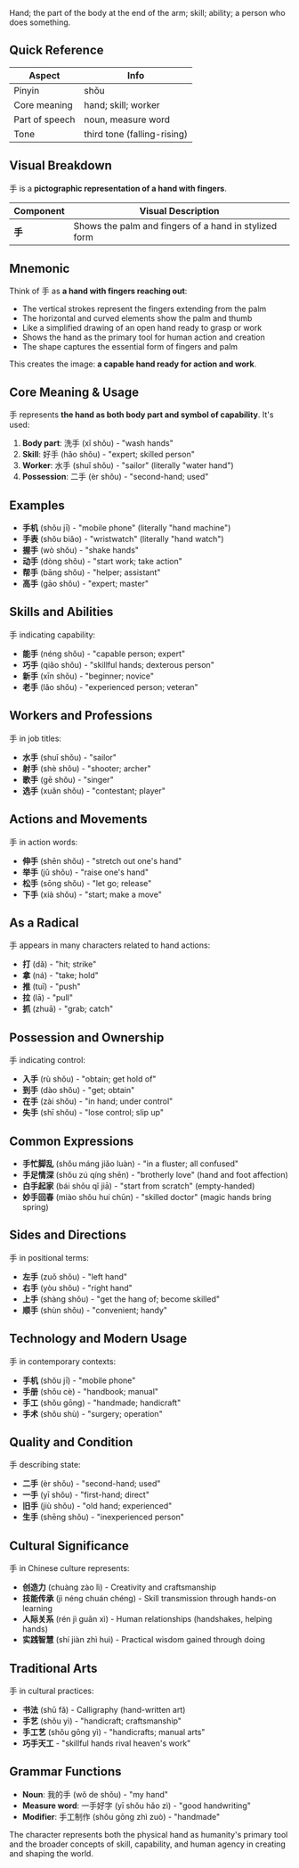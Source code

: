 Hand; the part of the body at the end of the arm; skill; ability; a person who does something.

## Quick Reference

| Aspect         | Info                        |
| -------------- | --------------------------- |
| Pinyin         | shǒu                        |
| Core meaning   | hand; skill; worker         |
| Part of speech | noun, measure word          |
| Tone           | third tone (falling-rising) |

## Visual Breakdown

手 is a **pictographic representation of a hand with fingers**.

| Component | Visual Description                                    |
| --------- | ----------------------------------------------------- |
| **手**    | Shows the palm and fingers of a hand in stylized form |

## Mnemonic

Think of 手 as **a hand with fingers reaching out**:

- The vertical strokes represent the fingers extending from the palm
- The horizontal and curved elements show the palm and thumb
- Like a simplified drawing of an open hand ready to grasp or work
- Shows the hand as the primary tool for human action and creation
- The shape captures the essential form of fingers and palm

This creates the image: **a capable hand ready for action and work**.

## Core Meaning & Usage

手 represents **the hand as both body part and symbol of capability**. It's used:

1. **Body part**: 洗手 (xǐ shǒu) - "wash hands"
2. **Skill**: 好手 (hǎo shǒu) - "expert; skilled person"
3. **Worker**: 水手 (shuǐ shǒu) - "sailor" (literally "water hand")
4. **Possession**: 二手 (èr shǒu) - "second-hand; used"

## Examples

- **手机** (shǒu jī) - "mobile phone" (literally "hand machine")
- **手表** (shǒu biǎo) - "wristwatch" (literally "hand watch")
- **握手** (wò shǒu) - "shake hands"
- **动手** (dòng shǒu) - "start work; take action"
- **帮手** (bāng shǒu) - "helper; assistant"
- **高手** (gāo shǒu) - "expert; master"

## Skills and Abilities

手 indicating capability:

- **能手** (néng shǒu) - "capable person; expert"
- **巧手** (qiǎo shǒu) - "skillful hands; dexterous person"
- **新手** (xīn shǒu) - "beginner; novice"
- **老手** (lǎo shǒu) - "experienced person; veteran"

## Workers and Professions

手 in job titles:

- **水手** (shuǐ shǒu) - "sailor"
- **射手** (shè shǒu) - "shooter; archer"
- **歌手** (gē shǒu) - "singer"
- **选手** (xuǎn shǒu) - "contestant; player"

## Actions and Movements

手 in action words:

- **伸手** (shēn shǒu) - "stretch out one's hand"
- **举手** (jǔ shǒu) - "raise one's hand"
- **松手** (sōng shǒu) - "let go; release"
- **下手** (xià shǒu) - "start; make a move"

## As a Radical

手 appears in many characters related to hand actions:

- **打** (dǎ) - "hit; strike"
- **拿** (ná) - "take; hold"
- **推** (tuī) - "push"
- **拉** (lā) - "pull"
- **抓** (zhuā) - "grab; catch"

## Possession and Ownership

手 indicating control:

- **入手** (rù shǒu) - "obtain; get hold of"
- **到手** (dào shǒu) - "get; obtain"
- **在手** (zài shǒu) - "in hand; under control"
- **失手** (shī shǒu) - "lose control; slip up"

## Common Expressions

- **手忙脚乱** (shǒu máng jiǎo luàn) - "in a fluster; all confused"
- **手足情深** (shǒu zú qíng shēn) - "brotherly love" (hand and foot affection)
- **白手起家** (bái shǒu qǐ jiā) - "start from scratch" (empty-handed)
- **妙手回春** (miào shǒu huí chūn) - "skilled doctor" (magic hands bring spring)

## Sides and Directions

手 in positional terms:

- **左手** (zuǒ shǒu) - "left hand"
- **右手** (yòu shǒu) - "right hand"
- **上手** (shàng shǒu) - "get the hang of; become skilled"
- **顺手** (shùn shǒu) - "convenient; handy"

## Technology and Modern Usage

手 in contemporary contexts:

- **手机** (shǒu jī) - "mobile phone"
- **手册** (shǒu cè) - "handbook; manual"
- **手工** (shǒu gōng) - "handmade; handicraft"
- **手术** (shǒu shù) - "surgery; operation"

## Quality and Condition

手 describing state:

- **二手** (èr shǒu) - "second-hand; used"
- **一手** (yī shǒu) - "first-hand; direct"
- **旧手** (jiù shǒu) - "old hand; experienced"
- **生手** (shēng shǒu) - "inexperienced person"

## Cultural Significance

手 in Chinese culture represents:

- **创造力** (chuàng zào lì) - Creativity and craftsmanship
- **技能传承** (jì néng chuán chéng) - Skill transmission through hands-on learning
- **人际关系** (rén jì guān xì) - Human relationships (handshakes, helping hands)
- **实践智慧** (shí jiàn zhì huì) - Practical wisdom gained through doing

## Traditional Arts

手 in cultural practices:

- **书法** (shū fǎ) - Calligraphy (hand-written art)
- **手艺** (shǒu yì) - "handicraft; craftsmanship"
- **手工艺** (shǒu gōng yì) - "handicrafts; manual arts"
- **巧手天工** - "skillful hands rival heaven's work"

## Grammar Functions

- **Noun**: 我的手 (wǒ de shǒu) - "my hand"
- **Measure word**: 一手好字 (yī shǒu hǎo zì) - "good handwriting"
- **Modifier**: 手工制作 (shǒu gōng zhì zuò) - "handmade"

The character represents both the physical hand as humanity's primary tool and the broader concepts
of skill, capability, and human agency in creating and shaping the world.
